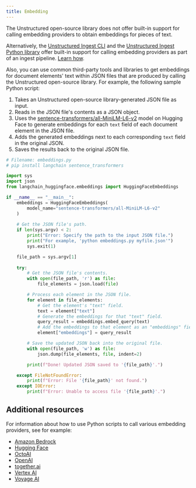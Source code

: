```yaml
---
title: Embedding 
---
```


The Unstructured open-source library does not offer built-in support for calling embedding providers to obtain embeddings for pieces of text.

Alternatively, the [Unstructured Ingest CLI](/ingestion/overview#unstructured-ingest-cli) and the [Unstructured Ingest Python library](/ingestion/python-ingest) 
offer built-in support for calling embedding providers as part of an ingest pipeline. [Learn how](/ingestion/how-to/embedding).

Also, you can use common third-party tools and libraries to get embeddings for document elements' text within JSON files that are 
produced by calling the Unstructured open-source library. For example, the following sample Python script:

1. Takes an Unstructured open-source library-generated JSON file as input.
2. Reads in the JSON file's contents as a JSON object.
2. Uses the [sentence-transformers/all-MiniLM-L6-v2](https://huggingface.co/sentence-transformers/all-MiniLM-L6-v2) 
   model on Hugging Face to generate embeddings for each `text` field of each document element in the JSON file. 
3. Adds the generated embeddings next to each corresponding `text` field in the original JSON.
4. Saves the results back to the original JSON file.

```python Python
# Filename: embeddings.py
# pip install langchain sentence_transformers

import sys
import json
from langchain_huggingface.embeddings import HuggingFaceEmbeddings

if __name__ == "__main__":
    embeddings = HuggingFaceEmbeddings(
        model_name="sentence-transformers/all-MiniLM-L6-v2"
    )
    
    # Get the JSON file's path.
    if len(sys.argv) < 2:
        print("Error: Specify the path to the input JSON file.")
        print("For example, 'python embeddings.py myfile.json'")
        sys.exit(1)

    file_path = sys.argv[1]
    
    try:
        # Get the JSON file's contents.
        with open(file_path, 'r') as file:
            file_elements = json.load(file)

        # Process each element in the JSON file.
        for element in file_elements:
            # Get the element's "text" field.
            text = element["text"]
            # Generate the embeddings for that "text" field.
            query_result = embeddings.embed_query(text)
            # Add the embeddings to that element as an "embeddings" field.
            element["embeddings"] = query_result

        # Save the updated JSON back into the original file.
        with open(file_path, 'w') as file:
            json.dump(file_elements, file, indent=2)

        print(f"Done! Updated JSON saved to '{file_path}'.")

    except FileNotFoundError:
        print(f"Error: File '{file_path}' not found.")
    except IOError:
        print(f"Error: Unable to access file '{file_path}'.")
```

## Additional resources

For information about how to use Python scripts to call various embedding providers, see for example:

- [Amazon Bedrock](https://docs.aws.amazon.com/code-library/latest/ug/python_3_bedrock-runtime_code_examples.html#amazon_titan_text_embeddings)
- [Hugging Face](https://huggingface.co/blog/getting-started-with-embeddings)
- [OctoAI](https://octo.ai/blog/introducing-octoais-embedding-api-to-power-your-rag-needs/)
- [OpenAI](https://platform.openai.com/docs/guides/embeddings)
- [together.ai](https://docs.together.ai/docs/embeddings-overview)
- [Vertex AI](https://cloud.google.com/vertex-ai/generative-ai/docs/embeddings/get-text-embeddings)
- [Voyage AI](https://docs.voyageai.com/docs/embeddings)